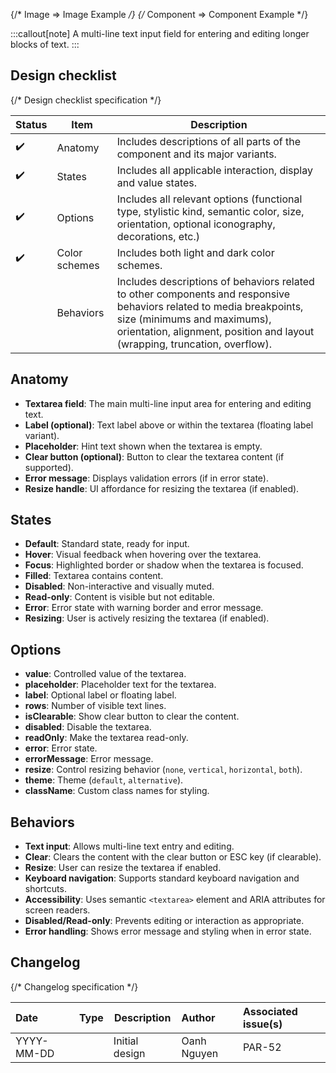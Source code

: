 
<TableOfContents />

{/* Image => Image Example */}
{/* Component => Component Example */}

:::callout[note]
A multi-line text input field for entering and editing longer blocks of text.
:::

## Design checklist <span id="design-checklist"></span>

{/* Design checklist specification */}

| Status | Item          | Description                                                                                                                                                                                                                       |
| ------ | ------------- | --------------------------------------------------------------------------------------------------------------------------------------------------------------------------------------------------------------------------------- |
| ✔️     | Anatomy       | Includes descriptions of all parts of the component and its major variants.                                                                                                                                                       |
| ✔️     | States        | Includes all applicable interaction, display and value states.                                                                                                                                                                    |
| ✔️     | Options       | Includes all relevant options (functional type, stylistic kind, semantic color, size, orientation, optional iconography, decorations, etc.)                                                                                       |
| ✔️     | Color schemes | Includes both light and dark color schemes.                                                                                                                                                                                       |
|        | Behaviors     | Includes descriptions of behaviors related to other components and responsive behaviors related to media breakpoints, size (minimums and maximums), orientation, alignment, position and layout (wrapping, truncation, overflow). |

## Anatomy <span id="anatomy"></span>

- **Textarea field**: The main multi-line input area for entering and editing text.
- **Label (optional)**: Text label above or within the textarea (floating label variant).
- **Placeholder**: Hint text shown when the textarea is empty.
- **Clear button (optional)**: Button to clear the textarea content (if supported).
- **Error message**: Displays validation errors (if in error state).
- **Resize handle**: UI affordance for resizing the textarea (if enabled).

## States <span id="states"></span>

- **Default**: Standard state, ready for input.
- **Hover**: Visual feedback when hovering over the textarea.
- **Focus**: Highlighted border or shadow when the textarea is focused.
- **Filled**: Textarea contains content.
- **Disabled**: Non-interactive and visually muted.
- **Read-only**: Content is visible but not editable.
- **Error**: Error state with warning border and error message.
- **Resizing**: User is actively resizing the textarea (if enabled).

## Options <span id="options"></span>

- **value**: Controlled value of the textarea.
- **placeholder**: Placeholder text for the textarea.
- **label**: Optional label or floating label.
- **rows**: Number of visible text lines.
- **isClearable**: Show clear button to clear the content.
- **disabled**: Disable the textarea.
- **readOnly**: Make the textarea read-only.
- **error**: Error state.
- **errorMessage**: Error message.
- **resize**: Control resizing behavior (`none`, `vertical`, `horizontal`, `both`).
- **theme**: Theme (`default`, `alternative`).
- **className**: Custom class names for styling.

## Behaviors <span id="behaviors"></span>

- **Text input**: Allows multi-line text entry and editing.
- **Clear**: Clears the content with the clear button or ESC key (if clearable).
- **Resize**: User can resize the textarea if enabled.
- **Keyboard navigation**: Supports standard keyboard navigation and shortcuts.
- **Accessibility**: Uses semantic `<textarea>` element and ARIA attributes for screen readers.
- **Disabled/Read-only**: Prevents editing or interaction as appropriate.
- **Error handling**: Shows error message and styling when in error state.

## Changelog <span id="changelog"></span>

{/* Changelog specification */}

| Date       | Type                                                     | Description    | Author      | Associated issue(s) |
| :--------- | :------------------------------------------------------- | -------------- | :---------- | :------------------ |
| YYYY-MM-DD | <Badge size='sm' kind='glass' color='cyan' label="new"/> | Initial design | Oanh Nguyen | PAR-52              |
